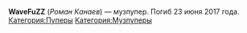 {{Инфобокс для пуперов
|title2=WaveFuZZ
|другие_ники=
|image3=Пример
|сферы_творчества=RYTPMV
|год_начала=Пример
|image4=Пример
|имя_фамилия=Роман Канаев
|дата_рождения=Пример
|место_проживания=Пример
|ссылки=[https://www.youtube.com/channel/UCQ0hDNwxz_orFUAtV6t1EaA WaveFuZZ], [https://www.youtube.com/channel/UCsRuJSVxoi6cYnMCOaIvMvw FuZZalt]
}}

'''WaveFuZZ''' (''Роман Канаев'') — музпупер. Погиб 23 июня 2017 года.
[[Категория:Пуперы]]
[[Категория:Музпуперы]]